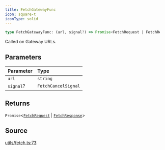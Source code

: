 ```yaml
---
title: FetchGatewayFunc
icon: square-t
iconType: solid
---
```


```ts
type FetchGatewayFunc: (url, signal?) => Promise<FetchRequest | FetchResponse>;
```

Called on Gateway URLs.

## Parameters

| Parameter | Type |
| :------ | :------ |
| `url` | `string` |
| `signal`? | `FetchCancelSignal` |

## Returns

`Promise`\<[`FetchRequest`](/content/classes/FetchRequest) \| [`FetchResponse`](/content/classes/FetchResponse)\>

## Source

[utils/fetch.ts:73](https://github.com/dominant-strategies/quais.js/blob/9cd48558df3d21b38e50dd81be3a8b94ee4847f2/src/utils/fetch.ts#L73)

